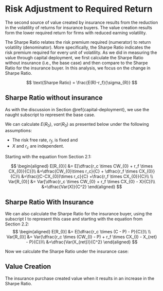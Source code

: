 # Risk Adjustment to Required Return

The second source of value created by insurance results from the reduction in the volatility of returns for insurance buyers. The value creation results form the lower required return for firms with reduced earning volatility. 

The Sharpe Ratio relates the risk premium required (numerator) to return volatility (denominator). More specifically, the Sharpe Ratio indicates the risk premium required for every unit of volatility. As we did in measuring the value through capital deployment, we first calculate the Sharpe Ratio without insurance (i.e., the base case) and then compare to the Sharpe Ratio for the insurance buyer. In this analysis, we focus on the change in Sharpe Ratio.

$$
\text{Sharpe Ratio} = \frac{E(R)-r_f}{\sigma_{R}}
$$

## Sharpe Ratio without insurance

As with the discussion in Section \@ref{capital-deployment}, we use the naught subscript to represent the base case. 

We can calculate $E(R_0)$, $var(R_0)$ as presented below under the following assumptions:

* The risk free rate, $r_f$, is fixed and 
* $X$ and $r_c$ are independent.

Starting with the equation from Section 2.1:

$$
\begin{aligned}
E[R_{0}] &= E[\dfrac{r_c \times CW_{0} + r_f \times CX_{0}}{C}]\\
&=\dfrac{CW_{0}\times r_c}{C} + \dfrac{r_f \times CX_{0}}{C}\\
&=\frac{(C-CX_{0})\times r_c}{C} +\frac{r_f \times CX_{0}}{C}\\
\\
Var[R_{0}] &= Var[\dfrac{r_c \times CW_{0} + r_f \times CX_{0} - X}{C})\\
&=\dfrac{Var(X)}{C^2}
\end{aligned}
$$


\begin{align}
\nonumber \text{Sharpe Ratio}_0 &=\frac{E(R_0)-r_f}{\sigma_{R_0}}\\
\nonumber &=\frac{(C-CX_{0})\times r_c + r_f \times CX_{0}-r_f \times C}{C} / (\frac{Var(X)}{C^2})^{0.5}\\
\nonumber  &=\frac{(C-CX_{0})\times (r_c-r_f)}{SD(X)}\\
\end{align}


## Sharpe Ratio With Insurance

We can also calculate the Sharpe Ratio for the insurance buyer, using the subscript I to represent this case and starting with the equation from Section 2.2:
$$
\begin{aligned}
E[R_{I}] &= E[\dfrac{r_c \times (C - P) - P}{C}]\\
\\
Var[R_{I}] &= Var(\dfrac{r_c \times (CW_{I} - P) + r_f \times CX_{I} - X_{ret} - P}{C})\\
&=\dfrac{Var(X_{ret})}{C^2}
\end{aligned}
$$ 

Now we calculate the Sharpe Ratio under the insurance case:

\begin{align}
\nonumber \text{Sharpe Ratio}_I &= \frac{E(R_I)-r_f}{\sigma_{R_0}}\\
\nonumber &=\frac{(C - P)\times r_c-P-C \times rf}{C}\ / (\frac{Var(X_{ret})}{C^2})^{0.5}\\
&=\dfrac{C\times (r_c-r_f)-P \times(1 + r_c)}{SD(X_{ret})}
\end{align}


## Value Creation
The insurance purchase created value when it results in an increase in the Sharpe Ratio. 


\begin{align}
\nonumber \text{Sharpe Ratio}_I &> \text{Sharpe Ratio}_0\\
\nonumber \dfrac{C\times (r_c-r_f)-P \times(1 + r_c)}{SD(X_{ret})} &> \dfrac{(C-CX_{0})\times (r_c-r_f)}{SD(X)}\\
\nonumber -P \times(1 + r_c) &> \dfrac{SD(X_{ret})}{SD(X)} \times (r_c-r_f) \times (C-CX_{0} - C)\\
\nonumber -P \times(1 + r_c) &> \dfrac{SD(X_{ret})}{SD(X)} \times (r_c-r_f) \times CX_{0}\\
\nonumber -P  &> CX_{0} \times \dfrac{(r_c-r_f)}{(1 + r_c)} \times \dfrac{SD(X_{ret})}{SD(X)}\\
P  &< CX_{0} \times \dfrac{(r_c-r_f)}{(1 + r_c)} \times \dfrac{SD(X_{ret})}{SD(X)}\\
\end{align}


